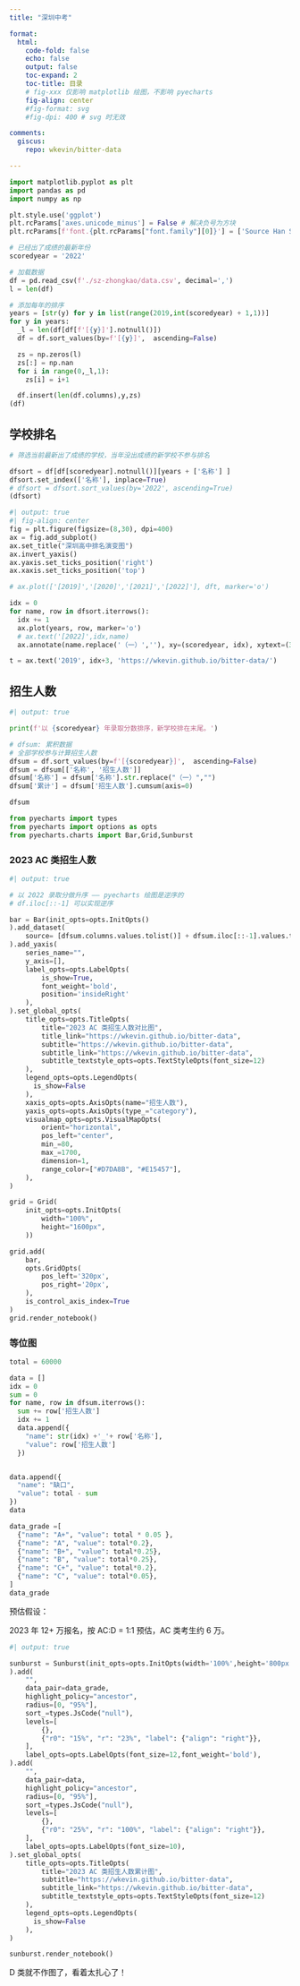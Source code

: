 ```yaml
---
title: "深圳中考"

format:
  html:
    code-fold: false
    echo: false
    output: false
    toc-expand: 2
    toc-title: 目录
    # fig-xxx 仅影响 matplotlib 绘图，不影响 pyecharts
    fig-align: center
    #fig-format: svg
    #fig-dpi: 400 # svg 时无效

comments:
  giscus:
    repo: wkevin/bitter-data

---
```


```python
import matplotlib.pyplot as plt
import pandas as pd
import numpy as np

plt.style.use('ggplot')
plt.rcParams['axes.unicode_minus'] = False # 解决负号为方块
plt.rcParams[f'font.{plt.rcParams["font.family"][0]}'] = ['Source Han Sans CN', 'Sarasa Mono Slab SC', 'Songti SC']

# 已经出了成绩的最新年份
scoredyear = '2022'
```


```python
# 加载数据
df = pd.read_csv(f'./sz-zhongkao/data.csv', decimal=',')
l = len(df)

# 添加每年的排序
years = [str(y) for y in list(range(2019,int(scoredyear) + 1,1))]
for y in years:
  _l = len(df[df[f'[{y}]'].notnull()])
  df = df.sort_values(by=f'[{y}]',  ascending=False)

  zs = np.zeros(l)
  zs[:] = np.nan
  for i in range(0,_l,1):
    zs[i] = i+1

  df.insert(len(df.columns),y,zs)
(df)
```

## 学校排名

```python
# 筛选当前最新出了成绩的学校，当年没出成绩的新学校不参与排名

dfsort = df[df[scoredyear].notnull()][years + ['名称'] ] 
dfsort.set_index(['名称'], inplace=True)
# dfsort = dfsort.sort_values(by='2022', ascending=True)
(dfsort)
```

```python
#| output: true
#| fig-align: center
fig = plt.figure(figsize=(8,30), dpi=400)
ax = fig.add_subplot()
ax.set_title("深圳高中排名演变图")
ax.invert_yaxis()
ax.yaxis.set_ticks_position('right')
ax.xaxis.set_ticks_position('top')

# ax.plot(['[2019]','[2020]','[2021]','[2022]'], dft, marker='o')

idx = 0
for name, row in dfsort.iterrows():
  idx += 1
  ax.plot(years, row, marker='o')
  # ax.text('[2022]',idx,name)
  ax.annotate(name.replace('（一）',''), xy=(scoredyear, idx), xytext=(3.3,idx),verticalalignment='center')

t = ax.text('2019', idx+3, 'https://wkevin.github.io/bitter-data/')
```


## 招生人数

```python
#| output: true

print(f'以 {scoredyear} 年录取分数排序，新学校排在末尾。')
```

```python
# dfsum: 累积数据
# 全部学校参与计算招生人数
dfsum = df.sort_values(by=f'[{scoredyear}]',  ascending=False) 
dfsum = dfsum[['名称', '招生人数']]
dfsum['名称'] = dfsum['名称'].str.replace("（一）","")
dfsum['累计'] = dfsum['招生人数'].cumsum(axis=0)

dfsum
```


```python
from pyecharts import types
from pyecharts import options as opts
from pyecharts.charts import Bar,Grid,Sunburst
```

### 2023 AC 类招生人数

```python
#| output: true

# 以 2022 录取分做升序 —— pyecharts 绘图是逆序的
# df.iloc[::-1] 可以实现逆序

bar = Bar(init_opts=opts.InitOpts()
).add_dataset(
    source= [dfsum.columns.values.tolist()] + dfsum.iloc[::-1].values.tolist()
).add_yaxis(
    series_name="",
    y_axis=[],
    label_opts=opts.LabelOpts(
        is_show=True,
        font_weight='bold',
        position='insideRight'
    ),
).set_global_opts(
    title_opts=opts.TitleOpts(
        title="2023 AC 类招生人数对比图",
        title_link="https://wkevin.github.io/bitter-data",
        subtitle="https://wkevin.github.io/bitter-data",
        subtitle_link="https://wkevin.github.io/bitter-data",
        subtitle_textstyle_opts=opts.TextStyleOpts(font_size=12)
    ),
    legend_opts=opts.LegendOpts(
      is_show=False
    ),
    xaxis_opts=opts.AxisOpts(name="招生人数"),
    yaxis_opts=opts.AxisOpts(type_="category"),
    visualmap_opts=opts.VisualMapOpts(
        orient="horizontal",
        pos_left="center",
        min_=80,
        max_=1700,
        dimension=1,
        range_color=["#D7DA8B", "#E15457"],
    ),
)

grid = Grid(
    init_opts=opts.InitOpts(
        width="100%",
        height="1600px",
    ))

grid.add(
    bar,
    opts.GridOpts(
        pos_left='320px',
        pos_right='20px',
    ),
    is_control_axis_index=True
)
grid.render_notebook()
```

### 等位图

```python
total = 60000

data = []
idx = 0
sum = 0
for name, row in dfsum.iterrows():
  sum += row['招生人数']
  idx += 1
  data.append({
    "name": str(idx) +'_'+ row['名称'],
    "value": row['招生人数']
  })


data.append({
  "name": "缺口",
  "value": total - sum
})
data
```

```python
data_grade =[
  {"name": "A+", "value": total * 0.05 },
  {"name": "A", "value": total*0.2},
  {"name": "B+", "value": total*0.25},
  {"name": "B", "value": total*0.25},
  {"name": "C+", "value": total*0.2},
  {"name": "C", "value": total*0.05},
]
data_grade
```

预估假设：

2023 年 12+ 万报名，按 AC:D = 1:1 预估，AC 类考生约 6 万。

```python
#| output: true

sunburst = Sunburst(init_opts=opts.InitOpts(width='100%',height='800px',renderer='svg')
).add(
    "",
    data_pair=data_grade,
    highlight_policy="ancestor",
    radius=[0, "95%"],
    sort_=types.JsCode("null"),
    levels=[
        {},
        {"r0": "15%", "r": "23%", "label": {"align": "right"}},
    ],
    label_opts=opts.LabelOpts(font_size=12,font_weight='bold'),
).add(
    "",
    data_pair=data,
    highlight_policy="ancestor",
    radius=[0, "95%"],
    sort_=types.JsCode("null"),
    levels=[
        {},
        {"r0": "25%", "r": "100%", "label": {"align": "right"}},
    ],
    label_opts=opts.LabelOpts(font_size=10),
).set_global_opts(
    title_opts=opts.TitleOpts(
        title="2023 AC 类招生人数累计图",
        subtitle="https://wkevin.github.io/bitter-data",
        subtitle_link="https://wkevin.github.io/bitter-data",
        subtitle_textstyle_opts=opts.TextStyleOpts(font_size=12)
    ),
    legend_opts=opts.LegendOpts(
      is_show=False
    ),
)

sunburst.render_notebook()
```

D 类就不作图了，看着太扎心了！

